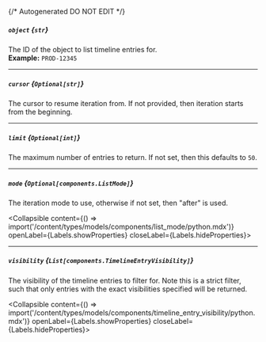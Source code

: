 {/* Autogenerated DO NOT EDIT  */}

##### `object` *{`str`}*
The ID of the object to list timeline entries for.
<br/>
**Example:** `PROD-12345`

---
##### `cursor` *{`Optional[str]`}*
The cursor to resume iteration from. If not provided, then iteration
starts from the beginning.


---
##### `limit` *{`Optional[int]`}*
The maximum number of entries to return. If not set, then this
defaults to `50`.


---
##### `mode` *{`Optional[components.ListMode]`}*
The iteration mode to use, otherwise if not set, then "after" is
used.

<Collapsible content={() => import('/content/types/models/components/list_mode/python.mdx')} openLabel={Labels.showProperties} closeLabel={Labels.hideProperties}>
</Collapsible>

---
##### `visibility` *{`List[components.TimelineEntryVisibility]`}*
The visibility of the timeline entries to filter for. Note this is a
strict filter, such that only entries with the exact visibilities
specified will be returned.

<Collapsible content={() => import('/content/types/models/components/timeline_entry_visibility/python.mdx')} openLabel={Labels.showProperties} closeLabel={Labels.hideProperties}>
</Collapsible>


